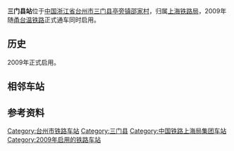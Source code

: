{{about|浙江台州三门县的一个铁路车站|京广铁路在湖南株洲县的一个车站|三门站|陇海铁路在河南三门峡的一个车站|三门峡站}}
{{Infobox China railway station 
|车站名称 = 三门县站
|图片 = Sanmenxian Railway Station, 2014-06-11 03.jpg
|车站拼音 = Sanmenxian<ref>按照出售车票填写</ref>
|英文名称 = Sanmenxian Railway Station<ref>{{Cite web |url=http://news.sina.com.cn/o/2012-09-18/080725196193.shtml |title=铁道部:火车站名含"东西南北"统一改用拼音 |accessdate=2018-11-03 |archive-date=2017-07-30 |archive-url=https://web.archive.org/web/20170730073100/http://news.sina.com.cn/o/2012-09-18/080725196193.shtml |dead-url=no }}</ref><ref>{{cite journal |author=铁道部运输局|journal=铁路客货运输专刊|year=2012|issue=4|title=关于明确铁路车站站名英文译法的通知 运营运调电[2012]1911号|pages=6}}</ref>
|车站地址 = [[浙江省|浙江省]][[台州市|台州市]][[三门县|三门县]][[亭旁镇|亭旁镇]][[邵家村|邵家村]]
|坐标 = {{coord|29|3|25.96|N|121|21|29.74|E|display=inline,title}}
|线路 = [[甬台温铁路|甬台温铁路]]
|归属 = [[上海铁路局|上海铁路局]][[宁波车务段|宁波车务段]]
|拼音码 = SMX
|电报码 = OQH
|车站代码 = 33972
|到发线 = 5
|月台数目 = 2
}}

'''三门县站'''位于[[中国|中国]][[浙江省|浙江省]][[台州市|台州市]][[三门县|三门县]][[亭旁镇|亭旁镇]][[邵家村|邵家村]]，归属[[上海铁路局|上海铁路局]]，2009年随[[甬台温铁路|甬台温铁路]]正式通车同时启用。

==历史==
2009年正式启用。

== 相邻车站 ==
{{start rail box|[[中国铁路|中国铁路]]}}
{{s-inop|[[宁海站|宁海]]|[[宁波站|宁波]]方向}}
{{s-line|[[甬台温铁路|甬台温铁路]]}}
{{s-inop|[[临海站_(铁路)|临海]]|[[温州南站|温州南]]方向}}
{{end box}}

==参考资料==
{{reflist}}

{{甬台温铁路}}
{{China-rail-stub}}
[[Category:台州市铁路车站|Category:台州市铁路车站]]
[[Category:三门县|Category:三门县]]
[[Category:中国铁路上海局集团车站|Category:中国铁路上海局集团车站]]
[[Category:2009年启用的铁路车站|Category:2009年启用的铁路车站]]